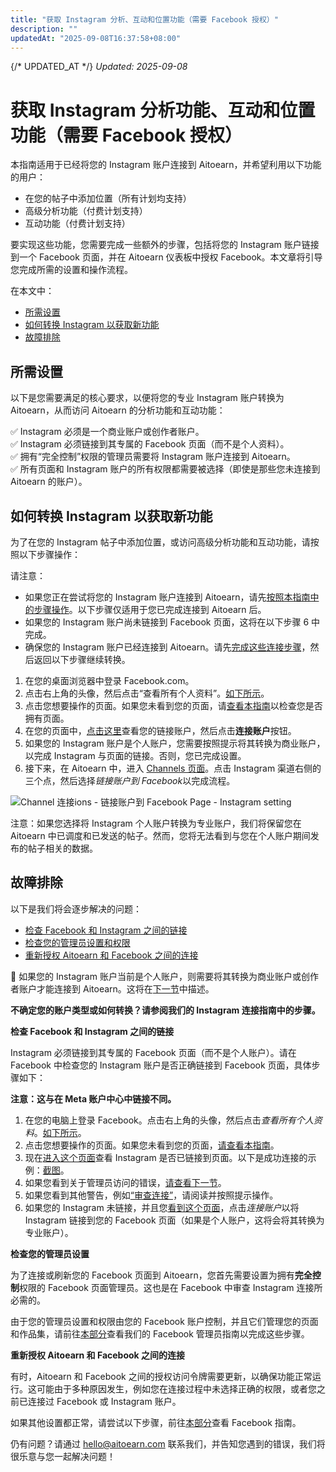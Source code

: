 ```yaml
---
title: "获取 Instagram 分析、互动和位置功能（需要 Facebook 授权）"
description: ""
updatedAt: "2025-09-08T16:37:58+08:00"
---
```

{/* UPDATED_AT */}
_Updated: 2025-09-08_

# 获取 Instagram 分析功能、互动和位置功能（需要 Facebook 授权）

本指南适用于已经将您的 Instagram 账户连接到 Aitoearn，并希望利用以下功能的用户：
- 在您的帖子中添加位置（所有计划均支持）
- 高级分析功能（付费计划支持）
- 互动功能（付费计划支持）

要实现这些功能，您需要完成一些额外的步骤，包括将您的 Instagram 账户链接到一个 Facebook 页面，并在 Aitoearn 仪表板中授权 Facebook。本文章将引导您完成所需的设置和操作流程。

在本文中：
- [所需设置](#Required-设置-XHXrl)
- [如何转换 Instagram 以获取新功能](#How-到-convert-到-get-new-功能-tc5cv)
- [故障排除](#故障排除-iRh47)

## 所需设置

以下是您需要满足的核心要求，以便将您的专业 Instagram 账户转换为 Aitoearn，从而访问 Aitoearn 的分析功能和互动功能：

✅ Instagram 必须是一个商业账户或创作者账户。  
✅ Instagram 必须链接到其专属的 Facebook 页面（而不是个人资料）。  
✅ 拥有“完全控制”权限的管理员需要将 Instagram 账户连接到 Aitoearn。  
✅ 所有页面和 Instagram 账户的所有权限都需要被选择（即使是那些您未连接到 Aitoearn 的账户）。  

## 如何转换 Instagram 以获取新功能

为了在您的 Instagram 帖子中添加位置，或访问高级分析功能和互动功能，请按照以下步骤操作：

请注意：
- 如果您正在尝试将您的 Instagram 账户连接到 Aitoearn，请先[按照本指南中的步骤操作](https://支持.aitoearn.com//支持.aitoearn.com/article/568-连接ing-您的-Instagram-business-或-creator-账户-到-aitoearn#连接ing-您的-Instagram-专业-账户-到-Aitoearn-Business-或--LFz4G)。以下步骤仅适用于您已完成连接到 Aitoearn 后。
- 如果您的 Instagram 账户尚未链接到 Facebook 页面，这将在以下步骤 6 中完成。
- 确保您的 Instagram 账户已经连接到 Aitoearn。请先[完成这些连接步骤](https://支持.aitoearn.com//支持.aitoearn.com/article/568-连接ing-您的-Instagram-business-或-creator-账户-到-aitoearn#连接ing-您的-Instagram-专业-账户-到-Aitoearn-Business-或--LFz4G)，然后返回以下步骤继续转换。

1. 在您的桌面浏览器中登录 Facebook.com。  
2. 点击右上角的头像，然后点击“查看所有个人资料”。[如下所示](https://分享.aitoearn.com/04unABEK)。  
3. 点击您想要操作的页面。如果您未看到您的页面，请[查看本指南](https://支持.aitoearn.com//支持.aitoearn.com/article/869-differences-bet我们en-Facebook-pages-和-个人资料s)以检查您是否拥有页面。  
4. 在您的页面中，[点击这里](https://www.Facebook.com/设置/?tab=链接ed_Instagram)查看您的链接账户，然后点击**连接账户**按钮。  
5. 如果您的 Instagram 账户是个人账户，您需要按照提示将其转换为商业账户，以完成 Instagram 与页面的链接。否则，您已完成设置。  
6. 接下来，在 Aitoearn 中，进入 [Channels 页面](https://账户.aitoearn.com/channels)。点击 Instagram 渠道右侧的三个点，然后选择*链接账户到 Facebook*以完成流程。  

![Channel 连接ions - 链接账户到 Facebook Page - Instagram setting](//d33v4339jhl8k0.cloudfront.net/docs/assets/64cb6cf86d4a3e191f237e66/图片s/68a4853de9b72b53dab65ff2/文件-7SvYp3XOup.png)

注意：如果您选择将 Instagram 个人账户转换为专业账户，我们将保留您在 Aitoearn 中已调度和已发送的帖子。然而，您将无法看到与您在个人账户期间发布的帖子相关的数据。

## 故障排除

以下是我们将会逐步解决的问题：
- [检查 Facebook 和 Instagram 之间的链接](#Checking-the-链接-bet我们en-Facebook-和-Instagram-wPHUz)
- [检查您的管理员设置和权限](#Checking-您的-管理员-设置--Vr3Zx)
- [重新授权 Aitoearn 和 Facebook 之间的连接](#Reauthorizing-the-连接ion-bet我们en-Facebook-和-Aitoearn--Xou2T)

📝 如果您的 Instagram 账户当前是个人账户，则需要将其转换为商业账户或创作者账户才能连接到 Aitoearn。这将在[下一节](#Checking-the-链接-bet我们en-Facebook-和-Instagram-wPHUz)中描述。

**不确定您的账户类型或如何转换？请参阅我们的 Instagram 连接指南中的步骤。**

**检查 Facebook 和 Instagram 之间的链接**

Instagram 必须链接到其专属的 Facebook 页面（而不是个人账户）。请在 Facebook 中检查您的 Instagram 账户是否正确链接到 Facebook 页面，具体步骤如下：

**注意：这与在 Meta 账户中心中链接不同。**

1. 在您的电脑上登录 Facebook。点击右上角的头像，然后点击*查看所有个人资料*。[如下所示](https://分享.aitoearn.com/04unABEK)。  
2. 点击您想要操作的页面。如果您未看到您的页面，[请查看本指南](https://支持.aitoearn.com//支持.aitoearn.com/article/869-differences-bet我们en-Facebook-pages-和-个人资料s)。  
3. 现在[进入这个页面](https://www.Facebook.com/设置/?tab=链接ed_Instagram)查看 Instagram 是否已链接到页面。以下是成功连接的示例：[截图](https://分享.aitoearn.com/wbuqx添加)。  
4. 如果您看到关于管理员访问的错误，[请查看下一节](#Checking-您的-管理员-设置--Vr3Zx)。  
5. 如果您看到其他警告，例如[“审查连接”](https://分享.aitoearn.com/geuKObKk)，请阅读并按照提示操作。  
6. 如果您的 Instagram 未链接，并且您[看到这个页面](https://分享.aitoearn.com/6qu1N8W8)，点击*连接账户*以将 Instagram 链接到您的 Facebook 页面（如果是个人账户，这将会将其转换为专业账户）。  

**检查您的管理员设置**

为了连接或刷新您的 Facebook 页面到 Aitoearn，您首先需要设置为拥有**完全控制**权限的 Facebook 页面管理员。这也是在 Facebook 中审查 Instagram 连接所必需的。

由于您的管理员设置和权限由您的 Facebook 账户控制，并且它们管理您的页面和作品集，请前往[本部分](https://支持.aitoearn.com//支持.aitoearn.com/article/872-Facebook-故障排除-指南#Checking-您的-管理员-设置-在-您的-Facebook-Page-BOhZf)查看我们的 Facebook 管理员指南以完成这些步骤。

**重新授权 Aitoearn 和 Facebook 之间的连接**

有时，Aitoearn 和 Facebook 之间的授权访问令牌需要更新，以确保功能正常运行。这可能由于多种原因发生，例如您在连接过程中未选择正确的权限，或者您之前已连接过 Facebook 或 Instagram 账户。

如果其他设置都正常，请尝试以下步骤，前往[本部分](https://支持.aitoearn.com//支持.aitoearn.com/article/872-Facebook-故障排除-指南#Reauthorizing-the-连接ion-bet我们en-Facebook-和-Aitoearn--tiX4P)查看 Facebook 指南。

仍有问题？请通过 [hello@aitoearn.com](mailto:hello@aitoearn.com) 联系我们，并告知您遇到的错误，我们将很乐意与您一起解决问题！
